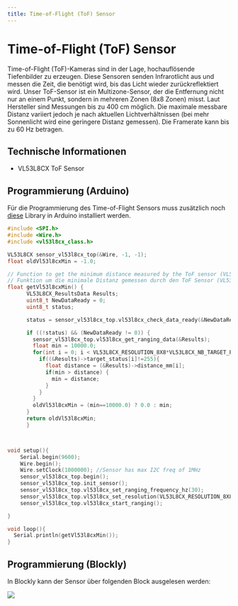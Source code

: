 ```yaml
---
title: Time-of-Flight (ToF) Sensor
---
```




# Time-of-Flight (ToF) Sensor

<ImageWithText src={tofSensor} alt="Time of Flight (ToF Sensor)" title="Time of Flight (ToF Sensor)"/> 


Time-of-Flight (ToF)-Kameras sind in der Lage, hochauflösende Tiefenbilder zu erzeugen. Diese Sensoren senden Infrarotlicht aus und messen die Zeit, die benötigt wird, bis das Licht wieder zurückreflektiert wird. Unser ToF-Sensor ist ein Multizone-Sensor, der die Entfernung nicht nur an einem Punkt, sondern in mehreren Zonen (8x8 Zonen) misst. Laut Hersteller sind Messungen bis zu 400 cm möglich. Die maximale messbare Distanz variiert jedoch je nach aktuellen Lichtverhältnissen (bei mehr Sonnenlicht wird eine geringere Distanz gemessen). Die Framerate kann bis zu 60 Hz betragen.

## Technische Informationen
* VL53L8CX ToF Sensor

## Programmierung (Arduino)
Für die Programmierung des Time-of-Flight Sensors muss zusätzlich noch [diese](https://github.com/stm32duino/VL53L8CX/tree/main) Library in Arduino installiert werden.
```cpp
#include <SPI.h>
#include <Wire.h>
#include <vl53l8cx_class.h>

VL53L8CX sensor_vl53l8cx_top(&Wire, -1, -1);
float oldVl53l8cxMin = -1.0;

// Function to get the minimum distance measured by the ToF sensor (VL53L8CX)
// Funktion um die minimale Distanz gemessen durch den ToF Sensor (VL53L8CX) zu erhalten
float getVl53l8cxMin() {
      VL53L8CX_ResultsData Results;
      uint8_t NewDataReady = 0;
      uint8_t status;

      status = sensor_vl53l8cx_top.vl53l8cx_check_data_ready(&NewDataReady);

      if ((!status) && (NewDataReady != 0)) {
        sensor_vl53l8cx_top.vl53l8cx_get_ranging_data(&Results);
        float min = 10000.0;
        for(int i = 0; i < VL53L8CX_RESOLUTION_8X8*VL53L8CX_NB_TARGET_PER_ZONE; i++) {
          if((&Results)->target_status[i]!=255){
            float distance = (&Results)->distance_mm[i];
            if(min > distance) {
              min = distance;
            }
          }
        }
        oldVl53l8cxMin = (min==10000.0) ? 0.0 : min;
      }
      return oldVl53l8cxMin;
      }



void setup(){
    Serial.begin(9600);
    Wire.begin();
    Wire.setClock(1000000); //Sensor has max I2C freq of 1MHz
    sensor_vl53l8cx_top.begin();
    sensor_vl53l8cx_top.init_sensor();
    sensor_vl53l8cx_top.vl53l8cx_set_ranging_frequency_hz(30);
    sensor_vl53l8cx_top.vl53l8cx_set_resolution(VL53L8CX_RESOLUTION_8X8);
    sensor_vl53l8cx_top.vl53l8cx_start_ranging();

}

void loop(){
  Serial.println(getVl53l8cxMin());
}


```

## Programmierung (Blockly)

In Blockly kann der Sensor über folgenden Block ausgelesen werden:

![](/img/hardware-bilder/tof/tofBlock.png)
